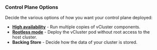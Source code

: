 
### Control Plane Options

Decide the various options of how you want your control plane deployed:

- **[High availability](./topologies/high-availability)** - Run multiple copies of vCluster components.
- **[Rootless mode](./security/rootless-mode)** - Deploy the vCluster pod without root access to the host cluster.
- **Backing Store** - Decide how the data of your cluster is stored.
   <BackingStoreYAMLOptions />